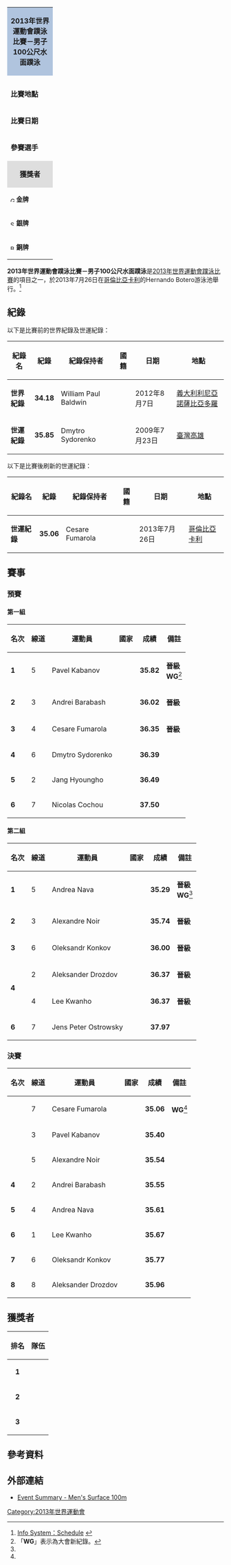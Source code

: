 {| class="toccolours" style="float: right; margin: 0 0 1em 1em; font-size: 90%;" width=220px
| colspan="2"  style="background:#b0c4de; text-align:center; height:30px;"| '''2013年世界運動會蹼泳比賽－男子100公尺水面蹼泳'''
|-
|colspan="2" style="text-align: center;"|
|- style="vertical-align:top;"
|colspan=2|
|- style="vertical-align:top;"
| '''比賽地點'''
| {{flag|COL}}[[卡利|卡利]]
|- style="vertical-align:top;"
| '''比賽日期'''
| 2013年7月26日
|- style="vertical-align:top;"
|width=90|'''參賽選手'''
| 12
|-
|colspan="2" style="background: #dedede; text-align: center;"|'''獲獎者'''
|- style="vertical-align:top;" 
|  style="font-size:90%; width:90px;"|[[Image:Gold_medal_blank.svg|10px]] '''金牌'''
| {{flagIOC2athlete|Cesare Fumarola|ITA|2013年世界運動會}}
|-
|  style="font-size:90%; width:90px;"|[[Image:Silver_medal_blank.svg|10px]] '''銀牌'''
| {{flagIOC2athlete|Pavel Kabanov|RUS|2013年世界運動會}}
|-
|  style="font-size:90%; width:90px;"|[[Image:Bronze_medal_blank.svg|10px]] '''銅牌'''
| {{flagIOC2athlete|Alexandre Noir|FRA|2013年世界運動會}}
|}

'''2013年世界運動會蹼泳比賽－男子100公尺水面蹼泳'''是[[2013年世界運動會蹼泳比賽|2013年世界運動會蹼泳比賽]]的項目之一，於2013年7月26日在[[哥倫比亞|哥倫比亞]][[卡利|卡利]]的Hernando Botero游泳池舉行。<ref>[http://worldgames2013.sportresult.com/NH/en/300 Info System：Schedule] {{Wayback|url=http://worldgames2013.sportresult.com/NH/en/300 |date=20201123162148 }} {{en icon}}</ref>

== 紀錄 ==
以下是比賽前的世界紀錄及世運紀錄：
{|class="wikitable sortable" style="font-size:85%;border:1px"
|-
!紀錄名
!紀錄
!紀錄保持者
!國籍
!日期
!地點
|-
|'''世界紀錄'''
|'''34.18'''
|William Paul Baldwin
|{{GRE}}
|2012年8月7日
|[[義大利|義大利]][[利尼亞諾薩比亞多羅|利尼亞諾薩比亞多羅]]
|-
|'''世運紀錄'''
|'''35.85'''
|Dmytro Sydorenko
|{{UKR}}
|2009年7月23日
|[[臺灣|臺灣]][[高雄|高雄]]
|}

以下是比賽後刷新的世運紀錄：
{|class="wikitable sortable" style="font-size:85%;border:1px"
|-
!紀錄名
!紀錄
!紀錄保持者
!國籍
!日期
!地點
|-
|'''世運紀錄'''
|'''35.06'''
|Cesare Fumarola
|{{ITA}}
|2013年7月26日
|[[哥倫比亞|哥倫比亞]][[卡利|卡利]]
|}

== 賽事 ==
=== 預賽 ===
==== 第一組 ====
{| class="wikitable sortable" style="text-align:center; font-size:90%" 
|-
! 名次 !! 線道 !! 運動員 !! 國家 !! 成績 !! 備註
|- bgcolor=ccffcc
| '''1''' || 5 ||align=left|Pavel Kabanov ||align=left| {{flagIOC2|RUS|2013年世界運動會}} || '''35.82''' || '''晉級'''<br/>'''WG'''<ref name="WG">「'''WG'''」表示為大會新紀錄。</ref>
|- bgcolor=ccffcc
| '''2''' || 3 ||align=left|Andrei Barabash||align=left| {{flagIOC2|RUS|2013年世界運動會}} || '''36.02''' || '''晉級'''
|- bgcolor=ccffcc
| '''3''' || 4 ||align=left|Cesare Fumarola||align=left| {{flagIOC2|ITA|2013年世界運動會}} || '''36.35''' || '''晉級'''
|-
| '''4''' || 6 ||align=left|Dmytro Sydorenko||align=left| {{flagIOC2|UKR|2013年世界運動會}} || '''36.39''' || 
|-
| '''5''' || 2 ||align=left|Jang Hyoungho||align=left| {{flagIOC2|KOR|2013年世界運動會}} || '''36.49''' || 
|-
| '''6''' || 7 ||align=left|Nicolas Cochou||align=left| {{flagIOC2|FRA|2013年世界運動會}} || '''37.50''' ||
|}

==== 第二組 ====
{| class="wikitable sortable" style="text-align:center; font-size:90%" 
|-
! 名次 !! 線道 !! 運動員 !! 國家 !! 成績 !! 備註
|- bgcolor=ccffcc
| '''1''' || 5 ||align=left|Andrea Nava||align=left| {{flagIOC2|ITA|2013年世界運動會}} || '''35.29''' || '''晉級'''<br/>'''WG'''<ref name="WG" />
|- bgcolor=ccffcc
| '''2''' || 3 ||align=left|Alexandre Noir||align=left| {{flagIOC2|FRA|2013年世界運動會}} || '''35.74''' || '''晉級'''
|- bgcolor=ccffcc
| '''3''' || 6 ||align=left|Oleksandr Konkov||align=left| {{flagIOC2|UKR|2013年世界運動會}} || '''36.00''' || '''晉級'''
|- bgcolor=ccffcc
| rowspan=2|'''4''' || 2 ||align=left|Aleksander Drozdov||align=left| {{flagIOC2|EST|2013年世界運動會}} || '''36.37''' || '''晉級'''
|- bgcolor=ccffcc 
| 4 ||align=left|Lee Kwanho||align=left| {{flagIOC2|KOR|2013年世界運動會}} || '''36.37''' || '''晉級'''
|-
| '''6''' || 7 ||align=left|Jens Peter Ostrowsky||align=left| {{flagIOC2|GER|2013年世界運動會}} || '''37.97''' || 
|}

=== 決賽 ===
{| class="wikitable sortable" style="text-align:center; font-size:90%" 
|-
! 名次 !! 線道 !! 運動員 !! 國家 !! 成績 !! 備註
|- 
| {{gold1}} || 7 ||align=left|Cesare Fumarola||align=left| {{flagIOC2|ITA|2013年世界運動會}} || '''35.06''' || '''WG'''<ref name="WG" />
|- 
| {{silver2}} || 3 ||align=left|Pavel Kabanov||align=left| {{flagIOC2|RUS|2013年世界運動會}} || '''35.40''' || 
|- 
| {{bronze3}} || 5 ||align=left|Alexandre Noir||align=left| {{flagIOC2|FRA|2013年世界運動會}} || '''35.54''' || 
|- 
| '''4''' || 2 ||align=left|Andrei Barabash||align=left| {{flagIOC2|RUS|2013年世界運動會}} || '''35.55''' || 
|- 
| '''5''' || 4 ||align=left|Andrea Nava||align=left| {{flagIOC2|ITA|2013年世界運動會}} || '''35.61''' || 
|-
| '''6''' || 1 ||align=left|Lee Kwanho||align=left| {{flagIOC2|KOR|2013年世界運動會}} || '''35.67''' ||
|- 
| '''7''' || 6 ||align=left|Oleksandr Konkov||align=left| {{flagIOC2|UKR|2013年世界運動會}} || '''35.77''' || 
|- 
| '''8''' || 8 ||align=left|Aleksander Drozdov||align=left| {{flagIOC2|EST|2013年世界運動會}} || '''35.96''' || 
|}

== 獲獎者 ==
{| class="wikitable" style="margin: 0 auto;"
|-
!排名
!隊伍
|- bgcolor=gold
|align=center|'''1'''
|align=left|{{flagIOC2athlete|[[Cesare_Fumarola|Cesare Fumarola]]|ITA|2013年世界運動會}}
|- bgcolor=silver
|align=center|'''2'''
|align=left|{{flagIOC2athlete|[[Pavel_Kabanov|Pavel Kabanov]]|RUS|2013年世界運動會}}
|- bgcolor=#cc9966
|align=center|'''3'''
|align=left|{{flagIOC2athlete|[[Alexandre_Noir|Alexandre Noir]]|FRA|2013年世界運動會}}
|}

== 參考資料 ==
{{reflist}}

== 外部連結 ==
* [http://worldgames2013.sportresult.com/NH/en/300/Comp/Info/FN/EventSummary/FNM011000 Event Summary - Men's Surface 100m]{{Wayback|url=http://worldgames2013.sportresult.com/NH/en/300/Comp/Info/FN/EventSummary/FNM011000 |date=20181005115946 }} {{en icon}}

[[Category:2013年世界運動會|Category:2013年世界運動會]]